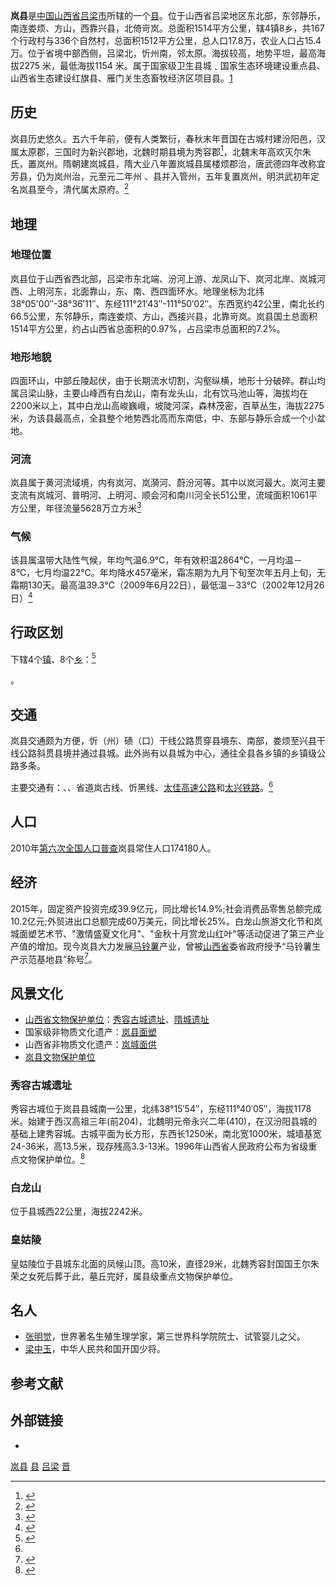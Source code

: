 {{coord|38|16|46|N|111|40|16|E|display=title}}
{{Infobox China County
| county  = 岚县
| Photo = 
| Photoname= 
| map = 
| customimage = 
| Pinyin   = lán xiàn
| Belong = [[山西省|山西省]][[吕梁市|吕梁市]]
| Types= [[县|县]]
| admincode = 
| founded = 
| seat = [[东村镇_(岚县)|东村镇]]
| officerTitle= 县长
| officer = 
| officerTitle2 = 
| officer2 = 
| division = 
| town= 
| township= 
| subdistrict= 
| dialect= 晋语吕梁片
| post code= 033500
| phone code = 0358
| coordinate = N 38°05'00″-38°36′11″、E 111°21′43″-111°50′02″
| area = 1512
| area land = 
| area water =  
| census yr = 2010
| pop = 174180人
| density = 
| GDP = 
| web = http://www.lanxian.gov.cn
| web_title = 岚县县委政府网
}}
'''岚县'''是[[中国|中国]][[山西省|山西省]][[吕梁市|吕梁市]]所辖的一个[[县|县]]。位于山西省吕梁地区东北部，东邻静乐，南连娄烦、方山，西靠兴县，北倚岢岚。总面积1514平方公里，辖4镇8乡，共167个行政村与336个自然村，总面积1512平方公里，总人口17.8万，农业人口占15.4万。位于省境中部西侧，吕梁北，忻州南，邻太原。海拔较高，地势平坦，最高海拔2275 米，最低海拔1154 米。属于国家级卫生县城﹑国家生态环境建设重点县、山西省生态建设红旗县、雁门关生态畜牧经济区项目县。[https://web.archive.org/web/20170425122600/http://www.lanxian.gov.cn/article429.html]

== 历史 ==
岚县历史悠久。五六千年前，便有人类繁衍，春秋末年晋国在古城村建汾阳邑，汉属太原郡，三国时为新兴郡地，北魏时期县境为秀容郡<ref name="#1">{{Cite web |url=http://www.lanxian.gov.cn/article429.html |title=存档副本 |access-date=2017-04-24 |archive-url=https://web.archive.org/web/20170425122600/http://www.lanxian.gov.cn/article429.html |archive-date=2017-04-25 |dead-url=yes }}</ref>，北魏末年高欢灭尔朱氏，置岚州。隋朝建岚城县，隋大业八年置岚城县属楼烦郡治，唐武德四年改称宜芳县，仍为岚州治，元至元二年州 、县并入管州，五年复置岚州，明洪武初年定名岚县至今，清代属太原府。<ref>{{Cite web |url=http://www.lanxian.gov.cn/News/News_LXGK.aspx?TypeID=1104&NewsID=66 |title=存档副本 |access-date=2013-08-21 |archive-url=https://web.archive.org/web/20170425122551/http://www.lanxian.gov.cn/News/News_LXGK.aspx?TypeID=1104&NewsID=66 |archive-date=2017-04-25 |dead-url=yes }}</ref>

== 地理 ==
=== 地理位置 ===
岚县位于山西省西北部，吕梁市东北端、汾河上游、龙凤山下、岚河北岸、岚城河西、上明河东，北面靠山，东、南、西四面环水。地理坐标为北纬38°05'00″-38°36′11″、东经111°21′43″-111°50′02″。东西宽约42公里，南北长约66.5公里，东邻静乐，南连娄烦、方山，西接兴县，北靠岢岚。岚县国土总面积1514平方公里，约占山西省总面积的0.97%，占吕梁市总面积的7.2%。

=== 地形地貌 ===
四面环山，中部丘陵起伏，由于长期流水切割，沟壑纵横，地形十分破碎。群山均属吕梁山脉，主要山峰西有白龙山，南有龙头山，北有饮马池山等，海拔均在2200米以上，其中白龙山高峻巍峨，坡陡河深，森林茂密，百草丛生，海拔2275米，为该县最高点，全县整个地势西北高而东南低，中、东部与静乐合成一个小盆地。

=== 河流 ===
岚县属于黄河流域境，内有岚河、岚漪河、蔚汾河等。其中以岚河最大。岚河主要支流有岚城河、普明河、上明河、顺会河和南川河全长51公里，流域面积1061平方公里，年径流量5628万立方米<ref>{{Cite web |url=http://www.lanxian.gov.cn/article80.html |title=存档副本 |access-date=2017-04-24 |archive-url=https://web.archive.org/web/20170425114839/http://www.lanxian.gov.cn/article80.html |archive-date=2017-04-25 |dead-url=yes }}</ref>

=== 气候 ===
该县属温带大陆性气候，年均气温6.9℃，年有效积温2864℃，一月均温－8℃，七月均温22℃。年均降水457毫米，霜冻期为九月下旬至次年五月上旬，无霜期130天。最高温39.3℃（2009年6月22日），最低温－33℃（2002年12月26日）<ref>{{Cite web |url=http://lishi.tianqi.com/lanxian/index.html |title=存档副本 |accessdate=2017-04-24 |archive-date=2017-04-25 |archive-url=https://web.archive.org/web/20170425115147/http://lishi.tianqi.com/lanxian/index.html |dead-url=no }}</ref>

== 行政区划 ==
{{PAGENAMEBASE}}下辖4个[[行政建制镇|镇]]、8个[[乡_(中华人民共和国)|乡]]：<ref>{{PRC admin/ref sgc|14/11/27/000/000}}</ref>

{{PRC admin/children|14/11/27/000/000}}。

== 交通 ==
岚县交通颇为方便，忻（州）碛（口）干线公路贯穿县境东、南部，娄烦至兴县干线公路斜贯县境并通过县城。此外尚有以县城为中心，通往全县各乡镇的乡镇级公路多条。

主要交通有：{{中国国道名|209}}、{{中国国道名|337}}、省道岚古线、忻黑线、[[太佳高速公路|太佳高速公路]]和{{rint|cn|rail}}[[太兴铁路|太兴铁路]]。<ref name="#1"/>

== 人口 ==
2010年[[第六次全国人口普查|第六次全国人口普查]]岚县常住人口174180人。

== 经济 ==
2015年，固定资产投资完成39.9亿元，同比增长14.9%;社会消费品零售总额完成10.2亿元;外贸进出口总额完成60万美元，同比增长25%。白龙山旅游文化节和岚城面塑艺术节、"激情盛夏文化月"、"金秋十月赏龙山红叶"等活动促进了第三产业产值的增加。现今岚县大力发展[[马铃薯|马铃薯]]产业，曾被[[山西省|山西省]]委省政府授予“马铃薯生产示范基地县”称号<ref>{{cite web |url=http://www.sx.xinhuanet.com/2017-04/11/c_1120787816.htm |title=岚县小土豆的“大动作” |work= |date=2017年4月11日 |accessdate= |archive-url=https://web.archive.org/web/20170425120942/http://www.sx.xinhuanet.com/2017-04/11/c_1120787816.htm |archive-date=2017年4月25日 |dead-url=yes }}</ref>。

== 风景文化 ==
* [[山西省文物保护单位|山西省文物保护单位]]：[[秀容古城遗址|秀容古城遗址]]、[[隋城遗址|隋城遗址]]
* 国家级非物质文化遗产：[[岚县面塑|岚县面塑]]
* 山西省非物质文化遗产：[[岚城面供|岚城面供]]
* [[岚县文物保护单位|岚县文物保护单位]]

=== 秀容古城遗址 ===
秀容古城位于岚县县城南一公里，北纬38°15′54″，东经111°40′05″，海拔1178米。始建于西汉高祖三年(前204)，北魏明元帝永兴二年(410)，在汉汾阳县城的基础上建秀容城。古城平面为长方形，东西长1250米，南北宽1000米，城墙基宽24-36米，高13.5米，现存残高3.3-13米。1996年山西省人民政府公布为省级重点文物保护单位。<ref>{{cite web|url=http://www.sx.xinhuanet.com/dfzx/2013-11/16/c_118170098_2.htm|title=秀容古城”|work=|date=2013年11月6日|accessdate=|deadurl=yes|archiveurl=https://web.archive.org/web/20141007200823/http://www.sx.xinhuanet.com/dfzx/2013-11/16/c_118170098_2.htm|archivedate=2014年10月7日}}</ref>

=== 白龙山 ===
位于县城西22公里，海拔2242米。

=== 皇姑陵 ===
皇姑陵位于县城东北面的凤候山顶。高10米，直径29米，北魏秀容封国国王尔朱荣之女死后葬于此，墓丘完好，属县级重点文物保护单位。

== 名人 ==
* [[张明觉|张明觉]]，世界著名生殖生理学家，第三世界科学院院士、试管婴儿之父。
* [[梁中玉|梁中玉]]，中华人民共和国开国少将。

== 参考文献 ==
{{reflist}}

== 外部链接 ==
* {{Official website|http://www.lanxian.gov.cn/|name=岚县人民政府门户网站}}

{{岚县行政区划}}
{{吕梁市行政区划}}
{{山西行政区划}}
{{国家级贫困县|前}}

[[Category:岚县|]]
[[Category:吕梁区县市|县]]
[[Category:山西省县份|吕梁]]
[[Category:原国家级贫困县|晋]]